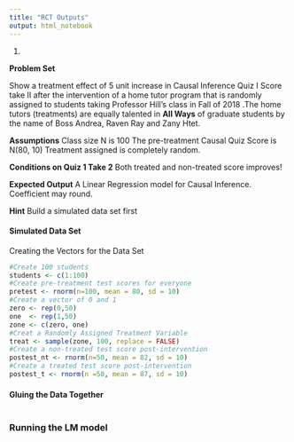 ```yaml
---
title: "RCT Outputs"
output: html_notebook
---
```


1) 

**Problem Set**

Show a treatment effect of 5 unit increase in Causal Inference Quiz I Score take II after the intervention of a home tutor program that is randomly assigned to students taking Professor Hill's class in Fall of 2018 .The home tutors (treatments) are equally talented in **All Ways** of graduate students by the name of Boss Andrea, Raven Ray and Zany Htet.  

**Assumptions**
Class size N is 100
The pre-treatment Causal Quiz Score is N(80, 10)
Treatment assigned is completely random.

**Conditions on Quiz 1 Take 2**
Both treated and non-treated score improves! 

**Expected Output**
A Linear Regression model for Causal Inference. Coefficient may round.

**Hint**
Build a simulated data set first

#### Simulated Data Set

Creating the Vectors for the Data Set
```r
#Create 100 students
students <- c(1:100)
#Create pre-treatment test scores for everyone
pretest <- rnorm(n=100, mean = 80, sd = 10)
#Create a vector of 0 and 1
zero <- rep(0,50)
one  <- rep(1,50)
zone <- c(zero, one)
#Creat a Randomly Assigned Treatment Variable
treat <- sample(zone, 100, replace = FALSE)
#Create a non-treated test score post-intervention
postest_nt <- rnorm(n=50, mean = 82, sd = 10)
#Create a treated test score post-intervention
postest_t <- rnorm(n =50, mean = 87, sd = 10)
```

#### Gluing the Data Together

```r



```

### Running the LM model








